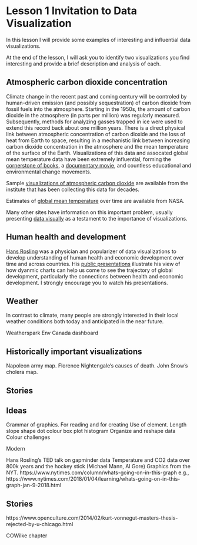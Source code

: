 # Lesson 1 Invitation to Data Visualization

In this lesson I will provide some examples of interesting and influential data visualizations.

At the end of the lesson, I will ask you to identify two visualizations you find interesting and provide a brief description and analysis of each.

## Atmospheric carbon dioxide concentration

Climate change in the recent past and coming century will be controled by human-driven emission (and possibly sequestration) of carbon dioxide from fossil fuels into the atmosphere. Starting in the 1950s, the amount of carbon dioxide in the atmosphere (in parts per million) was regularly measured. Subsequently, methods for analyzing gasses trapped in ice were used to extend this record back about one million years. There is a direct physical link between atmospheric concentration of carbon dioxide and the loss of heat from Earth to space, resulting in a mechanistic link between increasing carbon dioxide concentration in the atmosphere and the mean temperature of the surface of the Earth. Visualizations of this data and assocated global mean temperature data have been extremely influential, forming the [cornerstone of books](https://en.wikipedia.org/wiki/The_Hockey_Stick_and_the_Climate_Wars), a [documentary movie](https://en.wikipedia.org/wiki/An_Inconvenient_Truth), and countless educational and environmental change movements.

Sample [visualizations of atmospheric carbon dioxide](https://scrippsco2.ucsd.edu/data/atmospheric_co2/primary_mlo_co2_record.html) are available from the institute that has been collecting this data for decades.

Estimates of [global mean temperature](https://climate.nasa.gov/vital-signs/global-temperature/) over time are available from NASA.

Many other sites have information on this important problem, usually presenting [data visually](https://www.climate.gov/news-features/understanding-climate/climate-change-atmospheric-carbon-dioxide) as a testament to the importance of visualizations.

## Human health and development 

[Hans Rosling](https://en.wikipedia.org/wiki/Hans_Rosling) was a physician and popularizer of data visualizations to develop understanding of human health and economic development over time and across countries. His [public presentations](https://www.ted.com/talks/hans_rosling_the_best_stats_you_ve_ever_seen) illustrate his view of how dyanmic charts can help us come to see the trajectory of global development, particularly the connections between health and economic development. I strongly encourage you to watch his presentations.

## Weather 

In contrast to climate, many people are strongly interested in their local weather conditions both today and anticipated in the near future.

Weatherspark
Env Canada dashboard

## Historically important visualizations

Napoleon army map.
Florence Nightengale's causes of death.
John Snow's cholera map.

## Stories


## Ideas 

Grammar of graphics. For reading and for creating
Use of element. Length slope shape dot colour box plot histogram
Organize and reshape data
Colour challenges



Modern

Hans Rosling's TED talk on gapminder data
Temperature and CO2 data over 800k years and the hockey stick (Michael Mann, Al Gore)
Graphics from the NYT. https://www.nytimes.com/column/whats-going-on-in-this-graph
e.g., https://www.nytimes.com/2018/01/04/learning/whats-going-on-in-this-graph-jan-9-2018.html




## Stories

https://www.openculture.com/2014/02/kurt-vonnegut-masters-thesis-rejected-by-u-chicago.html

COWilke chapter

